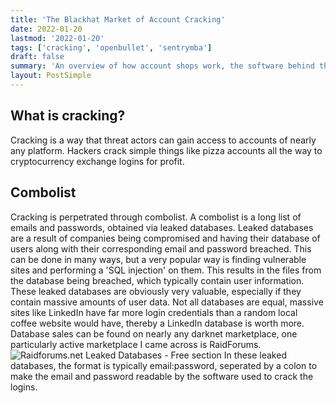 ```yaml
---
title: 'The Blackhat Market of Account Cracking'
date: 2022-01-20
lastmod: '2022-01-20'
tags: ['cracking', 'openbullet', 'sentrymba']
draft: false
summary: 'An overview of how account shops work, the software behind them, and the capabilities of cracked accounts.'
layout: PostSimple
---
```

## What is cracking?
Cracking is a way that threat actors can gain access to accounts of nearly any platform. Hackers crack simple things like pizza accounts all the way to cryptocurrency exchange logins for profit.

## Combolist
Cracking is perpetrated through combolist. A combolist is a long list of emails and passwords, obtained via leaked databases.
Leaked databases are a result of companies being compromised and having their database of users along with their corresponding email and password breached. This can be done in many ways, but a very popular way is finding vulnerable sites and performing a 'SQL injection' on them. This results in the files from the database being breached, which typically contain user information.
These leaked databases are obviously very valuable, especially if they contain massive amounts of user data. Not all databases are equal, massive sites like LinkedIn have far more login credentials than a random local coffee website would have, thereby a LinkedIn database is worth more. Database sales can be found on nearly any darknet marketplace, one particularly active marketplace I came across is RaidForums.
![Raidforums.net Leaked Databases - Free section](cracking-blog/rf-dbsales.png)
In these leaked databases, the format is typically email:password, seperated by a colon to make the email and password readable by the software used to crack the logins.